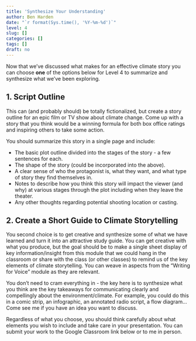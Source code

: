 ```yaml
---
title: 'Synthesize Your Understanding'
author: Ben Harden
date: "`r format(Sys.time(), '%Y-%m-%d')`"
level: 4
slug: []
categories: []
tags: []
draft: no
---
```


Now that we've discussed what makes for an effective climate story you can choose **one** of the options below for Level 4 to summarize and synthesize what we've been exploring.

## 1. Script Outline

This can (and probably should) be totally fictionalized, but create a story outline for an epic film or TV show about climate change. Come up with a story that you think would be a winning formula for both box office ratings and inspiring others to take some action. 

You should summarize this story in a single page and include:

* The basic plot outline divided into the stages of the story - a few sentences for each.
* The shape of the story (could be incorporated into the above).
* A clear sense of who the protagonist is, what they want, and what type of story they find themselves in.
* Notes to describe how you think this story will impact the viewer (and why) at various stages through the plot including when they leave the theater.
* Any other thoughts regarding potential shooting location or casting.

## 2. Create a Short Guide to Climate Storytelling

You second choice is to get creative and synthesize some of what we have learned and turn it into an attractive study guide. You can get creative with what you produce, but the goal should be to make a single sheet display of key information/insight from this module that we could hang in the classroom or share with the class (or other classes) to remind us of the key elements of climate storytelling. You can weave in aspects from the "Writing for Voice" module as they are relevant. 

You don't need to cram everything in - the key here is to synthesize what you think are the key takeaways for communicating clearly and compellingly about the environment/climate. For example, you could do this in a comic strip, an infographic, an annotated radio script, a flow diagram... Come see me if you have an idea you want to discuss.

Regardless of what you choose, you should think carefully about what elements you wish to include and take care in your presentation. You can submit your work to the Google Classroom link below or to me in person.